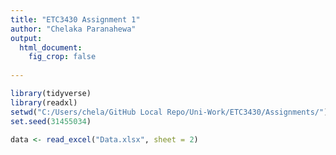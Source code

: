 ```yaml
---
title: "ETC3430 Assignment 1"
author: "Chelaka Paranahewa"
output: 
  html_document:
    fig_crop: false
    
---
```

    
```r
library(tidyverse)
library(readxl)
setwd("C:/Users/chela/GitHub Local Repo/Uni-Work/ETC3430/Assignments/")
set.seed(31455034)
```

```r
data <- read_excel("Data.xlsx", sheet = 2)
```
